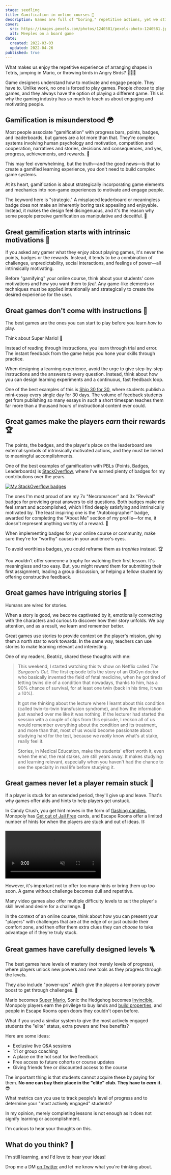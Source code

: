 ```yaml
---
stage: seedling
title: Gamification in online courses 🎲
description: Games are full of "boring," repetitive actions, yet we still love them! What can we learn from them to create sticky, fun learning experiences? 🤔
cover:
  src: https://images.pexels.com/photos/1240581/pexels-photo-1240581.jpeg?auto=compress&cs=tinysrgb&dpr=2&h=750&w=1260
  alt: Meeples on a board game
date:
  created: 2022-03-03
  updated: 2022-04-26
published: true
---
```


What makes us enjoy the repetitive experience of arranging shapes in Tetris, jumping in Mario, or throwing birds in Angry Birds? 🤷🏻‍♂️

Game designers understand how to motivate and engage people. They have to. Unlike work, no one is forced to play games. People _choose_ to play games, and they always have the option of playing a different game. This is why the gaming industry has so much to teach us about engaging and motivating people.

## Gamification is misunderstood 😳

Most people associate "gamification" with progress bars, points, badges, and leaderboards, but games are a lot more than that. They're complex systems involving human psychology and motivation, competition and cooperation, narratives and stories, decisions and consequences, and yes, progress, achievements, and rewards. 🏅

This may feel overwhelming, but the truth—and the good news—is that to create a gamified learning experience, you don't need to build complex game systems.

At its heart, gamification is about strategically incorporating game elements and mechanics into non-game experiences to motivate and engage people.

The keyword here is "strategic." A misplaced leaderboard or meaningless badge does not make an inherently boring task appealing and enjoyable. Instead, it makes the design feel disingenuous, and it's the reason why some people perceive gamification as manipulative and deceitful. 😬

## Great gamification starts with intrinsic motivations 🤩

If you asked any gamer what they enjoy about playing games, it's never the points, badges or the rewards. Instead, it tends to be a combination of challenges, unpredictability, social interactions, and feelings of power—all intrinsically motivating.

Before "gamifying" your online course, think about your students' core motivations and how you want them to _feel_. Any game-like elements or techniques must be applied intentionally and strategically to create the desired experience for the user.

## Great games don't come with instructions 📖

The best games are the ones you can start to play before you learn _how_ to play.

Think about Super Mario! 🍄

Instead of reading through instructions, you learn through trial and error. The instant feedback from the game helps you hone your skills through practice.

When designing a learning experience, avoid the urge to give step-by-step instructions and the answers to every question. Instead, think about how you can design learning experiments and a continuous, fast feedback loop.

One of the best examples of this is [Ship 30 for 30](https://www.ship30for30.com/), where students publish a mini-essay every single day for 30 days. The volume of feedback students get from publishing so many essays in such a short timespan teaches them far more than a thousand hours of instructional content ever could.

## Great games make the players _earn_ their rewards 🏆

The points, the badges, and the player's place on the leaderboard are external symbols of intrinsically motivated actions, and they must be linked to meaningful accomplishments.

One of the best examples of gamification with PBLs (Points, Badges, Leaderboards) is [StackOverflow](https://stackoverflow.com/), where I've earned plenty of badges for my contributions over the years.

[![My StackOverflow badges](/img/stackoverflow-badges.png)](https://stackoverflow.com/users/635069/merott?tab=badges)

The ones I'm most proud of are my 7x "Necromancer" and 3x "Revival" badges for providing great answers to old questions. Both badges make me feel smart and accomplished, which I find deeply satisfying and intrinsically motivated by. The least inspiring one is the "Autobiographer" badge, awarded for completing the "About Me" section of my profile—for me, it doesn't represent anything worthy of a reward. 🥱

When implementing badges for your online course or community, make sure they're for "worthy" causes in your audience's eyes.

To avoid worthless badges, you could reframe them as _trophies_ instead. 🏆

You wouldn't offer someone a trophy for watching their first lesson. It's meaningless and too easy. But, you might reward them for submitting their first assignment, leading a group discussion, or helping a fellow student by offering constructive feedback.

## Great games have intriguing stories 🐉

Humans are wired for stories.

When a story is good, we become captivated by it, emotionally connecting with the characters and curious to discover how their story unfolds. We pay attention, and as a result, we learn and remember better.

Great games use stories to provide context on the player's mission, giving them a north star to work towards. In the same way, teachers can use stories to make learning relevant and interesting.

One of my readers, Beatriz, shared these thoughts with me:

> This weekend, I started watching this tv show on Netflix called _The Surgeon's Cut_. The first episode tells the story of an ObGyn doctor who basically invented the field of fetal medicine, when he got tired of letting twins die of a condition that nowadays, thanks to him, has a 90% chance of survival, for at least one twin (back in his time, it was a 10%).
>
> It got me thinking about the lecture where I learnt about this condition (called twin-to-twin transfusion syndrome), and how the information just washed over me like it was nothing. If the lecturer had started the session with a couple of clips from this episode, I reckon all of us would remember everything about the condition and its treatment, and more than that, most of us would become passionate about studying hard for the test, because we _really_ know what's at stake, really feel it.
>
> Stories, in Medical Education, make the students' effort worth it, even when the end, the real stakes, are still years away. It makes studying and learning relevant, especially when you haven't had the chance to see the specialty in real life before studying it.

## Great games never let a player remain stuck 🛑

If a player is stuck for an extended period, they'll give up and leave. That's why games offer aids and hints to help players get unstuck.

In Candy Crush, you get hint moves in the form of [flashing candies](https://candycrush.fandom.com/wiki/Hint_Moves), Monopoly has [Get out of Jail Free](<https://monopoly.fandom.com/wiki/Get_out_of_Jail_Free_(card)>) cards, and Escape Rooms offer a limited number of hints for when the players are stuck and out of ideas. ⛓

<video autoPlay loop muted>
  <source src="/video/candy-crush-hint-moves.mp4" />
</video>

However, it's important not to offer too many hints or bring them up too soon. A game without challenge becomes dull and repetitive.

Many video games also offer multiple difficulty levels to suit the player's skill level and desire for a challenge. 💪

In the context of an online course, think about how you can present your "players" with challenges that are at the edge of or just outside their comfort zone, and then offer them extra clues they can _choose_ to take advantage of if they're truly stuck.

## Great games have carefully designed levels 🪜

The best games have levels of mastery (not merely levels of progress), where players unlock new powers and new tools as they progress through the levels.

They also include "power-ups" which give the players a temporary power boost to get through challenges. 🔋

Mario becomes [Super Mario](https://mario.fandom.com/wiki/Super_Mushroom), Sonic the Hedgehog becomes [Invincible](https://sonic.fandom.com/wiki/Invincible), Monopoly players earn the privilege to buy lands and [build properties](https://monopoly.fandom.com/wiki/Houses), and people in Escape Rooms open doors they couldn't open before.

What if you used a similar system to give the most actively engaged students the "elite" status, extra powers and free benefits?

Here are some ideas:

- Exclusive live Q&A sessions
- 1:1 or group coaching
- A place on the hot seat for live feedback
- Free access to future cohorts or course updates
- Giving friends free or discounted access to the course

The important thing is that students cannot acquire these by paying for them. **No one can buy their place in the "elite" club. They have to _earn_ it.** 😎

<Question title="What metrics to use?">

What metrics can you use to track people's level of progress and to determine your "most actively engaged" students?

In my opinion, merely completing lessons is not enough as it does not signify learning or accomplishment.

I'm curious to hear your thoughts on this.

</Question>

## What do you think? 🤔

I'm still learning, and I'd love to hear your ideas!

Drop me a DM [on Twitter](https://twitter.com/merott) and let me know what you're thinking about.
